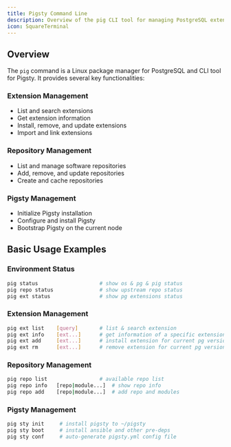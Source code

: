 ```yaml
---
title: Pigsty Command Line
description: Overview of the pig CLI tool for managing PostgreSQL extensions, repositories, and Pigsty installation
icon: SquareTerminal
---
```


## Overview

The `pig` command is a Linux package manager for PostgreSQL and CLI tool for Pigsty. It provides several key functionalities:

### Extension Management

- List and search extensions
- Get extension information
- Install, remove, and update extensions
- Import and link extensions

### Repository Management

- List and manage software repositories
- Add, remove, and update repositories
- Create and cache repositories

### Pigsty Management

- Initialize Pigsty installation
- Configure and install Pigsty
- Bootstrap Pigsty on the current node

## Basic Usage Examples

### Environment Status

```bash
pig status                    # show os & pg & pig status
pig repo status               # show upstream repo status
pig ext status                # show pg extensions status 
```

### Extension Management

```bash
pig ext list    [query]       # list & search extension      
pig ext info    [ext...]      # get information of a specific extension
pig ext add     [ext...]      # install extension for current pg version
pig ext rm      [ext...]      # remove extension for current pg version
```

### Repository Management

```bash
pig repo list                 # available repo list
pig repo info   [repo|module...]  # show repo info
pig repo add    [repo|module...]  # add repo and modules
```

### Pigsty Management

```bash
pig sty init     # install pigsty to ~/pigsty 
pig sty boot     # install ansible and other pre-deps 
pig sty conf     # auto-generate pigsty.yml config file
```
